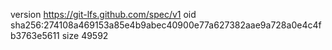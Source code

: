 version https://git-lfs.github.com/spec/v1
oid sha256:274108a469153a85e4b9abec40900e77a627382aae9a728a0e4c4fb3763e5611
size 49592

